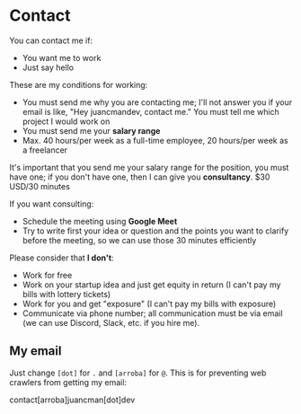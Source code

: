 # Contact

You can contact me if:

- You want me to work
- Just say hello

These are my conditions for working:

- You must send me why you are contacting me; I'll not answer you if your email is like, "Hey juancmandev, contact me." You must tell me which project I would work on
- You must send me your **salary range**
- Max. 40 hours/per week as a full-time employee, 20 hours/per week as a freelancer

It's important that you send me your salary range for the position, you must have one; if you don't have one, then I can give you **consultancy**. $30 USD/30 minutes

If you want consulting:

- Schedule the meeting using **Google Meet**
- Try to write first your idea or question and the points you want to clarify before the meeting, so we can use those 30 minutes efficiently

Please consider that **I don't**:

- Work for free
- Work on your startup idea and just get equity in return (I can't pay my bills with lottery tickets)
- Work for you and get "exposure" (I can't pay my bills with exposure)
- Communicate via phone number; all communication must be via email (we can use Discord, Slack, etc. if you hire me).

## My email

Just change `[dot]` for `.` and `[arroba]` for `@`. This is for preventing web crawlers from getting my email:

contact[arroba]juancman[dot]dev
